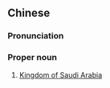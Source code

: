 ==Chinese==
{{zh-forms|s=沙特阿拉伯王国|type=52}}

===Pronunciation===
{{zh-pron
|m=Shātè Ālābó wángguó
|cat=propn
}}

===Proper noun===
{{zh-proper noun}}

# [[Kingdom of Saudi Arabia]]

{{zh-cat|Countries}}